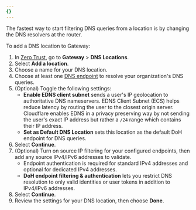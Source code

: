 ```yaml
---
{}
---
```



<GlossaryDefinition term="DNS location" />

The fastest way to start filtering DNS queries from a location is by changing the DNS resolvers at the router.

To add a DNS location to Gateway:

1. In [Zero Trust](https://one.dash.cloudflare.com), go to **Gateway** > **DNS Locations**.
2. Select **Add a location**.
3. Choose a name for your DNS location.
4. Choose at least one [DNS endpoint](/cloudflare-one/connections/connect-devices/agentless/dns/locations/#dns-endpoints) to resolve your organization's DNS queries.
5. (Optional) Toggle the following settings:
   - **Enable EDNS client subnet** sends a user's IP geolocation to authoritative DNS nameservers. <GlossaryTooltip term="EDNS Client Subnet (ECS)" link="/cloudflare-one/glossary/?term=ecs">EDNS Client Subnet (ECS)</GlossaryTooltip> helps reduce latency by routing the user to the closest origin server. Cloudflare enables EDNS in a privacy preserving way by not sending the user's exact IP address but rather a `/24` range which contains their IP address.
   - **Set as Default DNS Location** sets this location as the default DoH endpoint for DNS queries.
6. Select **Continue**.
7. (Optional) Turn on source IP filtering for your configured endpoints, then add any source IPv4/IPv6 addresses to validate.
   - Endpoint authentication is required for standard IPv4 addresses and optional for dedicated IPv4 addresses.
   - **DoH endpoint filtering & authentication** lets you restrict DNS resolution to only valid identities or user tokens in addition to IPv4/IPv6 addresses.
8. Select **Continue**.
9. Review the settings for your DNS location, then choose **Done**.
